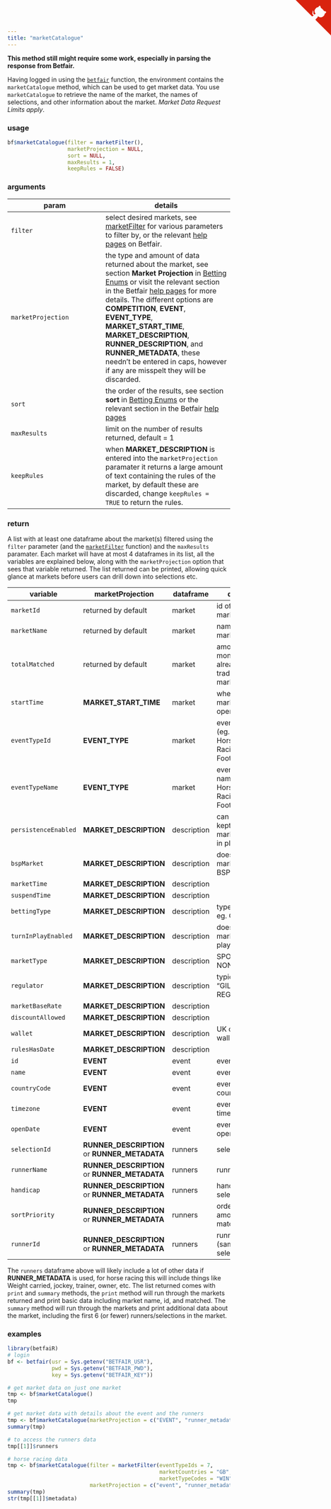 ```yaml
---
title: "marketCatalogue"
---
```


**This method still might require some work, especially in parsing the response from Betfair.**

Having logged in using the [`betfair`](betfair.html) function, the environment contains the `marketCatalogue` method, which can be used to get market data.  You use `marketCatalogue` to retrieve the name of the market, the names of selections, and other information about the market.  _Market Data Request Limits apply_.

### usage

```r
bf$marketCatalogue(filter = marketFilter(),
                   marketProjection = NULL,
                   sort = NULL,
                   maxResults = 1,
                   keepRules = FALSE)
```

### arguments

param | details
------|--------
`filter` | select desired markets, see [marketFilter](marketFilter.html) for various parameters to filter by, or the relevant [help pages](https://api.developer.betfair.com/services/webapps/docs/display/1smk3cen4v3lu3yomq5qye0ni/Betting+Type+Definitions#BettingTypeDefinitions-MarketFilter) on Betfair.
`marketProjection` | the type and amount of data returned about the market, see section **Market Projection** in [Betting Enums](betting_enums.html#marketprojection) or visit the relevant section in the Betfair [help pages](https://api.developer.betfair.com/services/webapps/docs/display/1smk3cen4v3lu3yomq5qye0ni/Betting+Enums#BettingEnums-MarketProjection) for more details.  The different options are **COMPETITION**, **EVENT**, **EVENT_TYPE**, **MARKET_START_TIME**, **MARKET_DESCRIPTION**, **RUNNER_DESCRIPTION**, and **RUNNER_METADATA**, these needn't be entered in caps, however if any are misspelt they will be discarded.
`sort` | the order of the results, see section **sort** in [Betting Enums](betting_enums.html#marketsort) or the relevant section in the Betfair [help pages](https://api.developer.betfair.com/services/webapps/docs/display/1smk3cen4v3lu3yomq5qye0ni/Betting+Enums#BettingEnums-MarketSort)
`maxResults` | limit on the number of results returned, default = 1
`keepRules` | when **MARKET_DESCRIPTION** is entered into the `marketProjection` paramater it returns a large amount of text containing the rules of the market, by default these are discarded, change `keepRules = TRUE` to return the rules.

### return

A list with at least one dataframe about the market(s) filtered using the `filter` parameter (and the [`marketFilter`](marketFilter.html) function) and the `maxResults` paramater.  Each market will have at most 4 dataframes in its list, all the variables are explained below, along with the `marketProjection` option that sees that variable returned.  The list returned can be printed, allowing quick glance at markets before users can drill down into selections etc.

variable | marketProjection | dataframe | details
---------|------------------|-----------|--------
`marketId` | returned by default | market | id of the market
`marketName` | returned by default | market | name of the market
`totalMatched` | returned by default | market | amount of money already traded in the market
`startTime` | **MARKET_START_TIME** | market | when the market opened
`eventTypeId` | **EVENT_TYPE** | market | event type id (eg. 7 = Horse Racing, 1 = Football, etc)
`eventTypeName` | **EVENT_TYPE** | market | event type name (eg. Horse Racing, Football, etc)
`persistenceEnabled` | **MARKET_DESCRIPTION** | description | can bets be kept after the market goes in play
`bspMarket` | **MARKET_DESCRIPTION** | description | does the market offer BSP
`marketTime` | **MARKET_DESCRIPTION** | description |
`suspendTime` | **MARKET_DESCRIPTION** | description |
`bettingType` | **MARKET_DESCRIPTION** | description | type of bet, eg. ODDS
`turnInPlayEnabled` | **MARKET_DESCRIPTION** | description | does the market go in play
`marketType` | **MARKET_DESCRIPTION** | description | SPORT or NONSPORT
`regulator` | **MARKET_DESCRIPTION** | description | typically "GILBRALTAR REGULATOR"
`marketBaseRate` | **MARKET_DESCRIPTION** | description |
`discountAllowed` | **MARKET_DESCRIPTION** | description |
`wallet` | **MARKET_DESCRIPTION** | description | UK or Aus wallet
`rulesHasDate` | **MARKET_DESCRIPTION** | description |
`id` | **EVENT** | event | event id
`name` | **EVENT** | event | event name
`countryCode` | **EVENT** | event | event country code
`timezone` | **EVENT** | event | event timezone
`openDate` | **EVENT** | event | event opened
`selectionId` | **RUNNER_DESCRIPTION** or **RUNNER_METADATA** | runners | selection id
`runnerName` |  **RUNNER_DESCRIPTION** or **RUNNER_METADATA** | runners | runner name
`handicap` |  **RUNNER_DESCRIPTION** or **RUNNER_METADATA** | runners | handicap of selection
`sortPriority` |  **RUNNER_DESCRIPTION** or **RUNNER_METADATA** | runners | ordered by amount matched
`runnerId` |  **RUNNER_DESCRIPTION** or **RUNNER_METADATA** | runners | runner id (same as selection id)

The `runners` dataframe above will likely include a lot of other data if **RUNNER_METADATA** is used, for horse racing this will include things like Weight carried, jockey, trainer, owner, etc.  The list returned comes with `print` and `summary` methods, the `print` method will run through the markets returned and print basic data including market name, id, and matched.  The `summary` method will run through the markets and print additional data about the market, including the first 6 (or fewer) runners/selections in the market.

### examples

```r
library(betfaiR)
# login
bf <- betfair(usr = Sys.getenv("BETFAIR_USR"),
              pwd = Sys.getenv("BETFAIR_PWD"),
              key = Sys.getenv("BETFAIR_KEY"))

# get market data on just one market
tmp <- bf$marketCatalogue()
tmp

# get market data with details about the event and the runners
tmp <- bf$marketCatalogue(marketProjection = c("EVENT", "runner_metadata"))
summary(tmp)

# to access the runners data
tmp[[1]]$runners

# horse racing data
tmp <- bf$marketCatalogue(filter = marketFilter(eventTypeIds = 7,
                                                marketCountries = "GB",
                                                marketTypeCodes = "WIN"),
                          marketProjection = c("event", "runner_metadata"))
summary(tmp)
str(tmp[[1]]$metadata)
```

<a href="https://github.com/durtal/betfaiR" class="github-corner"><svg width="80" height="80" viewBox="0 0 250 250" style="fill:#d9230f; color:#fcfcfc; position: absolute; top: 0; border: 0; right: 0;"><path d="M0,0 L115,115 L130,115 L142,142 L250,250 L250,0 Z"></path><path d="M128.3,109.0 C113.8,99.7 119.0,89.6 119.0,89.6 C122.0,82.7 120.5,78.6 120.5,78.6 C119.2,72.0 123.4,76.3 123.4,76.3 C127.3,80.9 125.5,87.3 125.5,87.3 C122.9,97.6 130.6,101.9 134.4,103.2" fill="currentColor" style="transform-origin: 130px 106px;" class="octo-arm"></path><path d="M115.0,115.0 C114.9,115.1 118.7,116.5 119.8,115.4 L133.7,101.6 C136.9,99.2 139.9,98.4 142.2,98.6 C133.8,88.0 127.5,74.4 143.8,58.0 C148.5,53.4 154.0,51.2 159.7,51.0 C160.3,49.4 163.2,43.6 171.4,40.1 C171.4,40.1 176.1,42.5 178.8,56.2 C183.1,58.6 187.2,61.8 190.9,65.4 C194.5,69.0 197.7,73.2 200.1,77.6 C213.8,80.2 216.3,84.9 216.3,84.9 C212.7,93.1 206.9,96.0 205.4,96.6 C205.1,102.4 203.0,107.8 198.3,112.5 C181.9,128.9 168.3,122.5 157.7,114.1 C157.9,116.9 156.7,120.9 152.7,124.9 L141.0,136.5 C139.8,137.7 141.6,141.9 141.8,141.8 Z" fill="currentColor" class="octo-body"></path></svg></a><style>.github-corner:hover .octo-arm{animation:octocat-wave 560ms ease-in-out}@keyframes octocat-wave{0%,100%{transform:rotate(0)}20%,60%{transform:rotate(-25deg)}40%,80%{transform:rotate(10deg)}}@media (max-width:500px){.github-corner:hover .octo-arm{animation:none}.github-corner .octo-arm{animation:octocat-wave 560ms ease-in-out}}</style>
